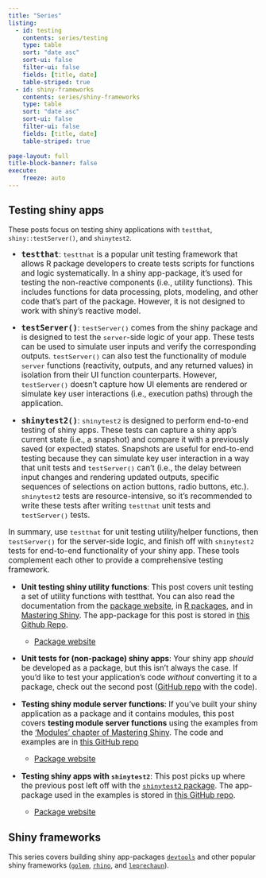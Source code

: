 ```yaml
---
title: "Series"
listing:
  - id: testing
    contents: series/testing
    type: table
    sort: "date asc"
    sort-ui: false
    filter-ui: false
    fields: [title, date]
    table-striped: true
  - id: shiny-frameworks
    contents: series/shiny-frameworks
    type: table
    sort: "date asc"
    sort-ui: false
    filter-ui: false
    fields: [title, date]
    table-striped: true
    
page-layout: full
title-block-banner: false
execute:
    freeze: auto
---
```


## Testing shiny apps

These posts focus on testing shiny applications with `testthat`, `shiny::testServer()`, and `shinytest2`. 

:::: {.callout-note collapse="true" title="Types of tests"}

::: {style="font-size: 1.10em"}

-   [**`testthat`**]{style="font-size: 1.20em"}: `testthat` is a popular unit testing framework that allows R package developers to create tests scripts for functions and logic systematically. In a shiny app-package, it's used for testing the non-reactive components (i.e., utility functions). This includes functions for data processing, plots, modeling, and other code that's part of the package. However, it is not designed to work with shiny's reactive model.

-   [**`testServer()`**]{style="font-size: 1.20em"}: `testServer()` comes from the shiny package and is designed to test the `server`-side logic of your app. These tests can be used to simulate user inputs and verify the corresponding outputs. `testServer()` can also test the functionality of module `server` functions (reactivity, outputs, and any returned values) in isolation from their UI function counterparts. However, `testServer()` doesn't capture how UI elements are rendered or simulate key user interactions (i.e., execution paths) through the application.

-   [**`shinytest2()`**]{style="font-size: 1.20em"}: `shinytest2` is designed to perform end-to-end testing of shiny apps. These tests can capture a shiny app's current state (i.e., a snapshot) and compare it with a previously saved (or expected) states. Snapshots are useful for end-to-end testing because they can simulate key user interaction in a way that unit tests and `testServer()` can't (i.e., the delay between input changes and rendering updated outputs, specific sequences of selections on action buttons, radio buttons, etc.). `shinytest2` tests are resource-intensive, so it's recommended to write these tests after writing `testthat` unit tests and `testServer()` tests.

In summary, use `testthat` for unit testing utility/helper functions, then `testServer()` for the server-side logic, and finish off with `shinytest2` tests for end-to-end functionality of your shiny app. These tools complement each other to provide a comprehensive testing framework.

:::

::::

::: {#testing}
:::


:::: {.callout-tip collapse="true" title="Post details"}

::: {style="font-size: 1.10em"}


-   **Unit testing shiny utility functions**: This post covers unit testing a set of utility functions with testthat. You can also read the documentation from the [package website](https://testthat.r-lib.org/), in [R packages](https://r-pkgs.org/testing-basics.html), and in [Mastering Shiny](https://mastering-shiny.org/scaling-testing.html). The app-package for this post is stored in [this Github Repo](https://github.com/mjfrigaard/utap).

    -   [Package website](https://mjfrigaard.github.io/utap/)

-   **Unit tests for (non-package) shiny apps**: Your shiny app *should* be developed as a package, but this isn't always the case. If you'd like to test your application's code *without* converting it to a package, check out the second post ([GitHub repo](https://github.com/mjfrigaard/noap) with the code).

-   **Testing shiny module server functions**: If you've built your shiny application as a package and it contains modules, this post covers **testing module server functions** using the examples from the ['Modules' chapter of Mastering Shiny](https://mastering-shiny.org/scaling-modules.html). The code and examples are in [this GitHub repo](https://github.com/mjfrigaard/mstsap)

    -   [Package website](https://mjfrigaard.github.io/mstsap/)

-   **Testing shiny apps with `shinytest2`**: This post picks up where the previous post left off with the [`shinytest2` package](https://rstudio.github.io/shinytest2/index.html). The app-package used in the examples is stored in [this GitHub repo](https://github.com/mjfrigaard/msst2ap). 

    -   [Package website](https://mjfrigaard.github.io/msst2ap/)

:::

::::


## Shiny frameworks

This series covers building shiny app-packages [`devtools`](https://mastering-shiny.org/scaling-packaging.html) and other popular shiny frameworks ([`golem`](https://thinkr-open.github.io/golem/), [`rhino`](https://appsilon.github.io/rhino/), and [`leprechaun`](https://leprechaun.opifex.org/#/)).

::: {#shiny-frameworks}
:::
